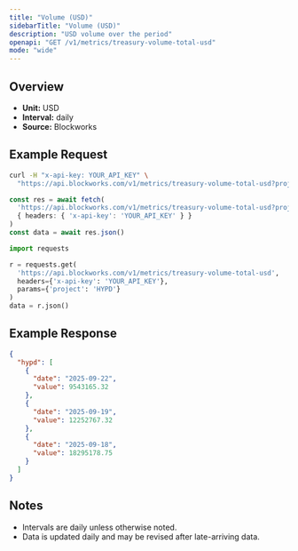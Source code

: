```yaml
---
title: "Volume (USD)"
sidebarTitle: "Volume (USD)"
description: "USD volume over the period"
openapi: "GET /v1/metrics/treasury-volume-total-usd"
mode: "wide"
---
```


## Overview

- **Unit:** USD
- **Interval:** daily
- **Source:** Blockworks

## Example Request

<CodeGroup>

```bash cURL
curl -H "x-api-key: YOUR_API_KEY" \
  "https://api.blockworks.com/v1/metrics/treasury-volume-total-usd?project=HYPD"
```

```typescript TypeScript
const res = await fetch(
  'https://api.blockworks.com/v1/metrics/treasury-volume-total-usd?project=HYPD',
  { headers: { 'x-api-key': 'YOUR_API_KEY' } }
)
const data = await res.json()
```

```python Python
import requests

r = requests.get(
  'https://api.blockworks.com/v1/metrics/treasury-volume-total-usd',
  headers={'x-api-key': 'YOUR_API_KEY'},
  params={'project': 'HYPD'}
)
data = r.json()
```

</CodeGroup>

## Example Response

```json
{
  "hypd": [
    {
      "date": "2025-09-22",
      "value": 9543165.32
    },
    {
      "date": "2025-09-19",
      "value": 12252767.32
    },
    {
      "date": "2025-09-18",
      "value": 18295178.75
    }
  ]
}
```

## Notes
- Intervals are daily unless otherwise noted.
- Data is updated daily and may be revised after late-arriving data.